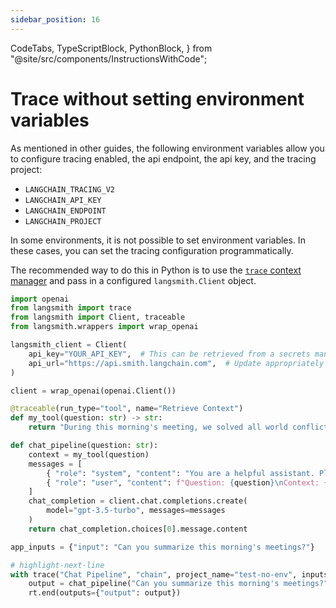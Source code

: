 ```yaml
---
sidebar_position: 16
---
```


  CodeTabs,
  TypeScriptBlock,
  PythonBlock,
} from "@site/src/components/InstructionsWithCode";

# Trace without setting environment variables

As mentioned in other guides, the following environment variables allow you to configure tracing enabled, the api endpoint, the api key, and the tracing project:

- `LANGCHAIN_TRACING_V2`
- `LANGCHAIN_API_KEY`
- `LANGCHAIN_ENDPOINT`
- `LANGCHAIN_PROJECT`

In some environments, it is not possible to set environment variables. In these cases, you can set the tracing configuration programmatically.

The recommended way to do this in Python is to use the [`trace` context manager](./annotate_code#use-the-trace-context-manager-python-only) and pass in a configured `langsmith.Client` object.

```python
import openai
from langsmith import trace
from langsmith import Client, traceable
from langsmith.wrappers import wrap_openai

langsmith_client = Client(
    api_key="YOUR_API_KEY",  # This can be retrieved from a secrets manager
    api_url="https://api.smith.langchain.com",  # Update appropriately for self-hosted installations
)

client = wrap_openai(openai.Client())

@traceable(run_type="tool", name="Retrieve Context")
def my_tool(question: str) -> str:
    return "During this morning's meeting, we solved all world conflict."

def chat_pipeline(question: str):
    context = my_tool(question)
    messages = [
        { "role": "system", "content": "You are a helpful assistant. Please respond to the user's request only based on the given context." },
        { "role": "user", "content": f"Question: {question}\nContext: {context}"}
    ]
    chat_completion = client.chat.completions.create(
        model="gpt-3.5-turbo", messages=messages
    )
    return chat_completion.choices[0].message.content

app_inputs = {"input": "Can you summarize this morning's meetings?"}

# highlight-next-line
with trace("Chat Pipeline", "chain", project_name="test-no-env", inputs=app_inputs, client=langsmith_client) as rt:
    output = chat_pipeline("Can you summarize this morning's meetings?")
    rt.end(outputs={"output": output})
```
